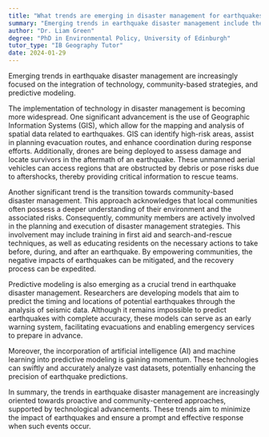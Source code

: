 ```yaml
---
title: "What trends are emerging in disaster management for earthquakes?"
summary: "Emerging trends in earthquake disaster management include the use of technology, community-based approaches, and predictive modelling."
author: "Dr. Liam Green"
degree: "PhD in Environmental Policy, University of Edinburgh"
tutor_type: "IB Geography Tutor"
date: 2024-01-29
---
```


Emerging trends in earthquake disaster management are increasingly focused on the integration of technology, community-based strategies, and predictive modeling.

The implementation of technology in disaster management is becoming more widespread. One significant advancement is the use of Geographic Information Systems (GIS), which allow for the mapping and analysis of spatial data related to earthquakes. GIS can identify high-risk areas, assist in planning evacuation routes, and enhance coordination during response efforts. Additionally, drones are being deployed to assess damage and locate survivors in the aftermath of an earthquake. These unmanned aerial vehicles can access regions that are obstructed by debris or pose risks due to aftershocks, thereby providing critical information to rescue teams.

Another significant trend is the transition towards community-based disaster management. This approach acknowledges that local communities often possess a deeper understanding of their environment and the associated risks. Consequently, community members are actively involved in the planning and execution of disaster management strategies. This involvement may include training in first aid and search-and-rescue techniques, as well as educating residents on the necessary actions to take before, during, and after an earthquake. By empowering communities, the negative impacts of earthquakes can be mitigated, and the recovery process can be expedited.

Predictive modeling is also emerging as a crucial trend in earthquake disaster management. Researchers are developing models that aim to predict the timing and locations of potential earthquakes through the analysis of seismic data. Although it remains impossible to predict earthquakes with complete accuracy, these models can serve as an early warning system, facilitating evacuations and enabling emergency services to prepare in advance.

Moreover, the incorporation of artificial intelligence (AI) and machine learning into predictive modeling is gaining momentum. These technologies can swiftly and accurately analyze vast datasets, potentially enhancing the precision of earthquake predictions.

In summary, the trends in earthquake disaster management are increasingly oriented towards proactive and community-centered approaches, supported by technological advancements. These trends aim to minimize the impact of earthquakes and ensure a prompt and effective response when such events occur.
    